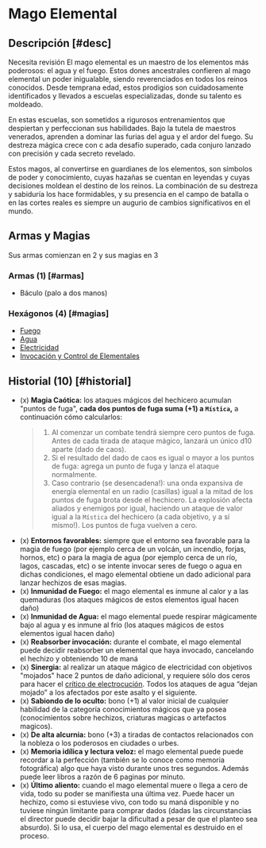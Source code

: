 
# Mago Elemental

<Bleed>
  <Screenshot src={elementalImage} alt="placeholder" full />
</Bleed>

## Descripción [#desc]

<Callout type="warning" emoji="🔎">
  Necesita revisión
</Callout>
El mago elemental es un maestro de los elementos más poderosos: el agua y el fuego.
Estos dones ancestrales confieren al mago elemental un poder inigualable, siendo
reverenciados en todos los reinos conocidos. Desde temprana edad, estos prodigios
son cuidadosamente identificados y llevados a escuelas especializadas, donde su talento
es moldeado.

En estas escuelas, son sometidos a rigurosos entrenamientos que despiertan y
perfeccionan sus habilidades. Bajo la tutela de maestros venerados, aprenden a
dominar las furias del agua y el ardor del fuego. Su destreza mágica crece con c
ada desafío superado, cada conjuro lanzado con precisión y cada secreto revelado.

Estos magos, al convertirse en guardianes de los elementos, son símbolos de poder
y conocimiento, cuyas hazañas se cuentan en leyendas y cuyas decisiones moldean
el destino de los reinos. La combinación de su destreza y sabiduría los hace
formidables, y su presencia en el campo de batalla o en las cortes reales es
siempre un augurio de cambios significativos en el mundo.

## Armas y Magias

Sus armas comienzan en 2 y sus magias en 3

### Armas (1) [#armas]

- Báculo (palo a dos manos)

### Hexágonos (4) [#magias]

- [Fuego](/docs/list-hexagons/e01)
- [Agua](/docs/list-hexagons/e01)
- [Electricidad](/docs/list-hexagons/e01)
- [Invocación y Control de Elementales](/docs/list-hexagons/e05)

## Historial (10) [#historial]

- (x) **Magia Caótica:** <Pill type="p"/><Pill type="s"/> los ataques mágicos del hechicero acumulan "puntos de fuga", **cada dos puntos de fuga suma (+1) a `Mística`,** a continuación cómo calcularlos:
  > 1. Al comenzar un combate tendrá siempre cero puntos de fuga. Antes de cada tirada de ataque mágico, lanzará un único d10 aparte (dado de caos).
  > 2. Si el resultado del dado de caos es igual o mayor a los puntos de fuga: agrega un punto de fuga y lanza el ataque normalmente.
  > 3. Caso contrario (se desencadena!): una onda expansiva de energía elemental en un radio (casillas) igual a la mitad de los puntos de fuga brota desde el hechicero. La explosión afecta aliados y enemigos por igual, haciendo un ataque de valor igual a la `Mística` del hechicero (a cada objetivo, y a sí mismo!). Los puntos de fuga vuelven a cero.
  >
- (x) **Entornos favorables:** <Pill type="c"/> siempre que el entorno sea favorable para la magia de fuego (por ejemplo cerca de un volcán, un incendio, forjas, hornos, etc) o para la magia de agua (por ejemplo cerca de un río, lagos, cascadas, etc) o se intente invocar seres de fuego o agua en dichas condiciones, el mago elemental obtiene un dado adicional para lanzar hechizos de esas magias.
- (x) **Inmunidad de Fuego:** <Pill type="c"/> el mago elemental es inmune al calor y a las quemaduras (los ataques mágicos de estos elementos igual hacen daño)
- (x) **Inmunidad de Agua:** <Pill type="c"/> el mago elemental puede respirar mágicamente bajo al agua y es inmune al frío (los ataques mágicos de estos elementos igual hacen daño)
- (x) **Reabsorber invocación:** <Pill type="s"/> durante el combate, el mago elemental puede decidir reabsorber un elemental que haya invocado, cancelando el hechizo y obteniendo 10 de maná
- (x) **Sinergia:** <Pill type="p"/><Pill type="u"/> al realizar un ataque mágico de electricidad con objetivos "mojados" hace 2 puntos de daño adicional, y requiere sólo dos ceros para hacer el [crítico de electrocución](/docs/ruling-combat/06/ultimate). Todos los ataques de agua “dejan mojado” a los afectados por este asalto y el siguiente.
- (x) **Sabiondo de lo oculto:** bono (+1) al valor inicial de cualquier habilidad de la categoría conocimientos mágicos que ya posea (conocimientos sobre hechizos, criaturas magicas o artefactos magicos).
- (x) **De alta alcurnia:** <Pill type="c"/> bono (+3) a tiradas de contactos relacionados con la nobleza o los poderosos en ciudades o urbes.
- (x) **Memoria idílica y lectura veloz:** <Pill type="c"/> el mago elemental puede puede recordar a la perfección (también se lo conoce como memoria fotográfica) algo que haya visto durante unos tres segundos. Además puede leer libros a razón de 6 paginas por minuto.
- (x) **Último aliento:** <Pill type="s"/> cuando el mago elemental muere o llega a cero de vida, todo su poder se manifiesta una última vez. Puede hacer un hechizo, como si estuviese vivo, con todo su maná disponible y no tuviese ningún limitante para comprar dados (dadas las circunstancias el director puede decidir bajar la dificultad a pesar de que el planteo sea absurdo). Si lo usa, el cuerpo del mago elemental es destruido en el proceso.
